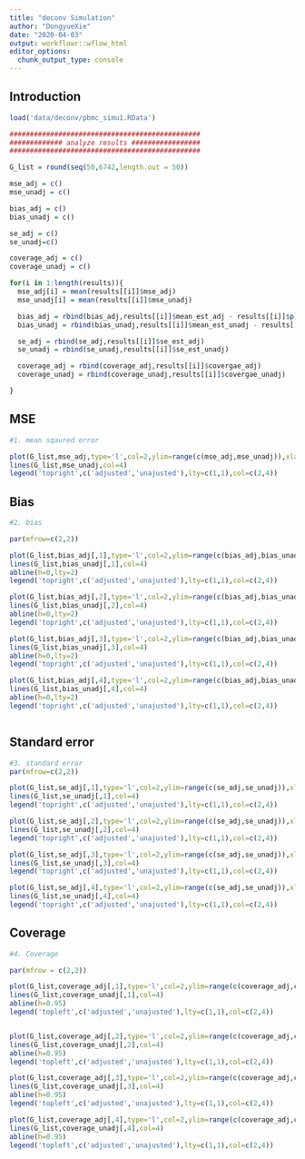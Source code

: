 ```yaml
---
title: "deconv Simulation"
author: "DongyueXie"
date: "2020-04-03"
output: workflowr::wflow_html
editor_options:
  chunk_output_type: console
---
```


## Introduction

```r
load('data/deconv/pbmc_simu1.RData')

###############################################
############# analyze results #################
###############################################

G_list = round(seq(50,6742,length.out = 50))

mse_adj = c()
mse_unadj = c()

bias_adj = c()
bias_unadj = c()

se_adj = c()
se_unadj=c()

coverage_adj = c()
coverage_unadj = c()

for(i in 1:length(results)){
  mse_adj[i] = mean(results[[i]]$mse_adj)
  mse_unadj[i] = mean(results[[i]]$mse_unadj)

  bias_adj = rbind(bias_adj,results[[i]]$mean_est_adj - results[[i]]$p)
  bias_unadj = rbind(bias_unadj,results[[i]]$mean_est_unadj - results[[i]]$p)

  se_adj = rbind(se_adj,results[[i]]$se_est_adj)
  se_unadj = rbind(se_unadj,results[[i]]$se_est_unadj)

  coverage_adj = rbind(coverage_adj,results[[i]]$covergae_adj)
  coverage_unadj = rbind(coverage_unadj,results[[i]]$covergae_unadj)

}

```

## MSE

```r

#1. mean sqaured error

plot(G_list,mse_adj,type='l',col=2,ylim=range(c(mse_adj,mse_unadj)),xlab='G',ylab='mse')
lines(G_list,mse_unadj,col=4)
legend('topright',c('adjusted','unajusted'),lty=c(1,1),col=c(2,4))

```

## Bias

```r

#2. bias

par(mfrow=c(2,2))

plot(G_list,bias_adj[,1],type='l',col=2,ylim=range(c(bias_adj,bias_unadj)),xlab='G',ylab='bias')
lines(G_list,bias_unadj[,1],col=4)
abline(h=0,lty=2)
legend('topright',c('adjusted','unajusted'),lty=c(1,1),col=c(2,4))

plot(G_list,bias_adj[,2],type='l',col=2,ylim=range(c(bias_adj,bias_unadj)),xlab='G',ylab='bias')
lines(G_list,bias_unadj[,2],col=4)
abline(h=0,lty=2)
legend('topright',c('adjusted','unajusted'),lty=c(1,1),col=c(2,4))

plot(G_list,bias_adj[,3],type='l',col=2,ylim=range(c(bias_adj,bias_unadj)),xlab='G',ylab='bias')
lines(G_list,bias_unadj[,3],col=4)
abline(h=0,lty=2)
legend('topright',c('adjusted','unajusted'),lty=c(1,1),col=c(2,4))

plot(G_list,bias_adj[,4],type='l',col=2,ylim=range(c(bias_adj,bias_unadj)),xlab='G',ylab='bias')
lines(G_list,bias_unadj[,4],col=4)
abline(h=0,lty=2)
legend('topright',c('adjusted','unajusted'),lty=c(1,1),col=c(2,4))



```

## Standard error

```r
#3. standard error
par(mfrow=c(2,2))

plot(G_list,se_adj[,1],type='l',col=2,ylim=range(c(se_adj,se_unadj)),xlab='G',ylab='standard error')
lines(G_list,se_unadj[,1],col=4)
legend('topright',c('adjusted','unajusted'),lty=c(1,1),col=c(2,4))

plot(G_list,se_adj[,2],type='l',col=2,ylim=range(c(se_adj,se_unadj)),xlab='G',ylab='standard error')
lines(G_list,se_unadj[,2],col=4)
legend('topright',c('adjusted','unajusted'),lty=c(1,1),col=c(2,4))

plot(G_list,se_adj[,3],type='l',col=2,ylim=range(c(se_adj,se_unadj)),xlab='G',ylab='standard error')
lines(G_list,se_unadj[,3],col=4)
legend('topright',c('adjusted','unajusted'),lty=c(1,1),col=c(2,4))

plot(G_list,se_adj[,4],type='l',col=2,ylim=range(c(se_adj,se_unadj)),xlab='G',ylab='standard error')
lines(G_list,se_unadj[,4],col=4)
legend('topright',c('adjusted','unajusted'),lty=c(1,1),col=c(2,4))
```

## Coverage

```r

#4. Coverage

par(mfrow = c(2,2))

plot(G_list,coverage_adj[,1],type='l',col=2,ylim=range(c(coverage_adj,coverage_unadj)),xlab='G',ylab='coverage')
lines(G_list,coverage_unadj[,1],col=4)
abline(h=0.95)
legend('topleft',c('adjusted','unajusted'),lty=c(1,1),col=c(2,4))


plot(G_list,coverage_adj[,2],type='l',col=2,ylim=range(c(coverage_adj,coverage_unadj)),xlab='G',ylab='coverage')
lines(G_list,coverage_unadj[,2],col=4)
abline(h=0.95)
legend('topleft',c('adjusted','unajusted'),lty=c(1,1),col=c(2,4))

plot(G_list,coverage_adj[,3],type='l',col=2,ylim=range(c(coverage_adj,coverage_unadj)),xlab='G',ylab='coverage')
lines(G_list,coverage_unadj[,3],col=4)
abline(h=0.95)
legend('topleft',c('adjusted','unajusted'),lty=c(1,1),col=c(2,4))

plot(G_list,coverage_adj[,4],type='l',col=2,ylim=range(c(coverage_adj,coverage_unadj)),xlab='G',ylab='coverage')
lines(G_list,coverage_unadj[,4],col=4)
abline(h=0.95)
legend('topleft',c('adjusted','unajusted'),lty=c(1,1),col=c(2,4))
```


